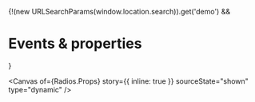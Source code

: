 
<Meta of={Radios} name="Events & properties" />

{!(new URLSearchParams(window.location.search)).get('demo') && <h1>Events & properties</h1>}

<Canvas
  of={Radios.Props}
  story={{ inline: true }}
  sourceState="shown"
  type="dynamic"
/>

<Controls of={Radios.Props} sort="requiredFirst" />
